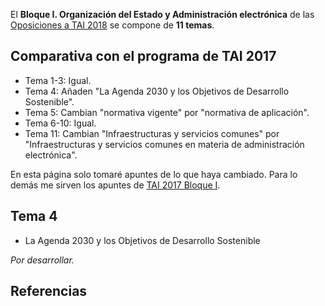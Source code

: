 {{headernoindex|1=TAI 2018. Bloque I. Organización del Estado y Administración electrónica}}
{{oposiciones}}

El '''Bloque I. Organización del Estado y Administración electrónica''' de las [[oposiciones|Oposiciones a TAI 2018]] se compone de '''11 temas'''.

== Comparativa con el programa de TAI 2017 ==

* Tema 1-3: Igual.
* Tema 4: Añaden "La Agenda 2030 y los Objetivos de Desarrollo Sostenible".
* Tema 5: Cambian "normativa vigente" por "normativa de aplicación".
* Tema 6-10: Igual.
* Tema 11: Cambian "Infraestructuras y servicios comunes" por "Infraestructuras y servicios comunes en materia de administración electrónica".

En esta página solo tomaré apuntes de lo que haya cambiado. Para lo demás me sirven los apuntes de [[tai2017-bloque1|TAI 2017 Bloque I]].

== Tema 4 ==

{{recuadro|1='''Tema 4.''' El Gobierno Abierto. Concepto y principios informadores. La Ley 19/2013, de 9 de diciembre, de transparencia, acceso a la información pública y buen gobierno. El Consejo de Transparencia y Buen Gobierno: funciones. '''La Agenda 2030 y los Objetivos de Desarrollo Sostenible'''.}}

* La Agenda 2030 y los Objetivos de Desarrollo Sostenible

''Por desarrollar.''

<!--

https://www.agenda2030.gob.es

https://es.wikipedia.org/wiki/Alto_Comisionado_para_la_Agenda_2030

https://es.wikipedia.org/wiki/Objetivos_de_Desarrollo_Sostenible

-->

== Referencias ==
{{reflist}}
{{reflist-end}}

{{oposiciones}}
{{footer}}
